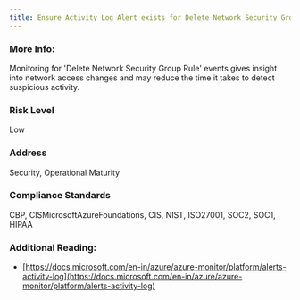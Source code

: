 ```yaml
---
title: Ensure Activity Log Alert exists for Delete Network Security Group Rule
---
```


### More Info:

Monitoring for 'Delete Network Security Group Rule' events gives insight into network access changes and may reduce the time it takes to detect suspicious activity.

### Risk Level

Low

### Address

Security, Operational Maturity

### Compliance Standards

CBP, CISMicrosoftAzureFoundations, CIS, NIST, ISO27001, SOC2, SOC1, HIPAA

### Additional Reading:

- [https://docs.microsoft.com/en-in/azure/azure-monitor/platform/alerts-activity-log](https://docs.microsoft.com/en-in/azure/azure-monitor/platform/alerts-activity-log)
